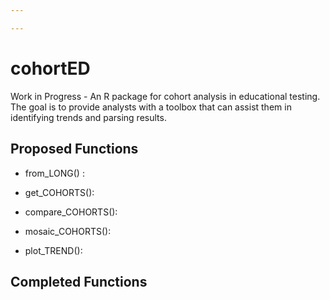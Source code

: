 ```yaml
---

---
```


# cohortED

Work in Progress - An R package for cohort analysis in educational testing. The goal is to provide analysts with a toolbox that can assist them in identifying trends and parsing results.

## Proposed Functions

-   from_LONG() :

-   get_COHORTS():

-   compare_COHORTS():

-   mosaic_COHORTS():

-   plot_TREND():

## Completed Functions
